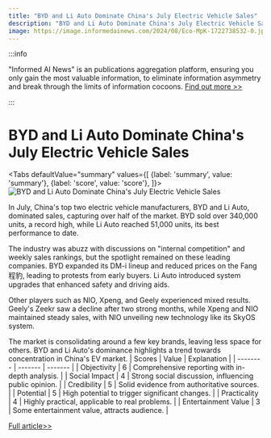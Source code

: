 ```yaml
---
title: "BYD and Li Auto Dominate China's July Electric Vehicle Sales"
description: "BYD and Li Auto Dominate China's July Electric Vehicle Sales"
image: https://image.informedainews.com/2024/08/Eco-MpK-1722738532-0.jpg
---
```



:::info

"Informed AI News" is an publications aggregation platform, ensuring you only gain the most valuable information, to eliminate information asymmetry and break through the limits of information cocoons.  [Find out more >>](/)

:::

# BYD and Li Auto Dominate China's July Electric Vehicle Sales


<Tabs
	defaultValue="summary"
	values={[
	{label: 'summary', value: 'summary'},
	{label: 'score', value: 'score'},
]}>
<TabItem value="summary">
<img
  src="https://image.informedainews.com/2024/08/Eco-MpK-1722738532-0.jpg"
  alt="BYD and Li Auto Dominate China's July Electric Vehicle Sales"
/>



In July, China's top two electric vehicle manufacturers, BYD and Li Auto, dominated sales, capturing over half of the market. BYD sold over 340,000 units, a record high, while Li Auto reached 51,000 units, its best performance to date.

The industry was abuzz with discussions on "internal competition" and weekly sales rankings, but the spotlight remained on these leading companies. BYD expanded its DM-i lineup and reduced prices on the Fang程豹, leading to protests from early buyers. Li Auto introduced system upgrades that enhanced safety and driving aids.

Other players such as NIO, Xpeng, and Geely experienced mixed results. Geely's Zeekr saw a decline after two strong months, while Xpeng and NIO maintained steady sales, with NIO unveiling new technology like its SkyOS system.

The market is consolidating around a few key brands, leaving less space for others. BYD and Li Auto's dominance highlights a trend towards concentration in China's EV market.
</TabItem>
<TabItem value="score">
	| Scores     | Value   | Explanation |
	| -------- | ------- | ------- |
	| Objectivity  | 6    | Comprehensive reporting with in-depth analysis.    |
	| Social Impact | 4     | Strong social discussion, influencing public opinion.    |
	| Credibility    | 5    | Solid evidence from authoritative sources.    |
	| Potential    | 5    | High potential to trigger significant changes.    |
	| Practicality    | 4    | Highly practical, applicable to real problems.    |
	| Entertainment Value    | 3    | Some entertainment value, attracts audience.    |
</TabItem>
</Tabs>

[Full article>>](https://www.36kr.com/p/2889198776523649)
